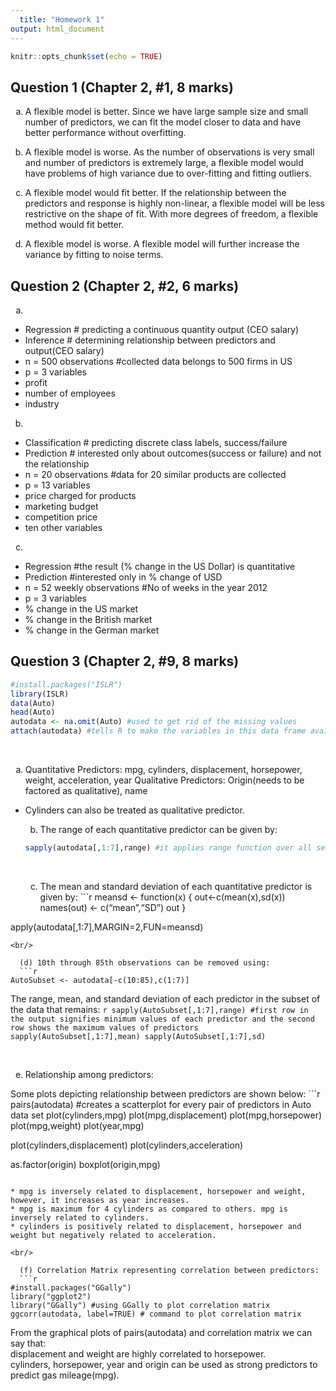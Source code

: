 ```yaml
---
  title: "Homework 1"
output: html_document
---
```

  
  ```r
knitr::opts_chunk$set(echo = TRUE)
```

## Question 1 (Chapter 2, #1, 8 marks)

(a) A flexible model is better. Since we have large sample size and small number of predictors, we can fit the model closer to data and have better performance without overfitting.

(b) A flexible model is worse. As the number of observations is very small and number of predictors is extremely large, a flexible model would have problems of high variance due to over-fitting and fitting outliers.

(c) A flexible model would fit better. If the relationship between the predictors and response is highly non-linear, a flexible model will be less restrictive on the shape of fit. With more degrees of freedom, a flexible method would fit better.

(d) A flexible model is worse. A flexible model will further increase the variance by fitting to noise terms. 


## Question 2 (Chapter 2, #2, 6 marks)

(a)
* Regression  # predicting a continuous quantity output (CEO salary)  
* Inference   # determining relationship between predictors and output(CEO salary)
* n = 500 observations #collected data belongs to 500 firms in US
* p = 3 variables
* profit
* number of employees
* industry

(b) 
* Classification # predicting discrete class labels, success/failure
* Prediction  # interested only about outcomes(success or failure) and not the relationship
* n = 20 observations  #data for 20 similar products are collected
* p = 13 variables  
* price charged for products
* marketing budget
* competition price
* ten other variables


(c) 
* Regression  #the result (% change in the US Dollar) is quantitative
* Prediction  #interested only in % change of USD
* n = 52 weekly observations  #No of weeks in the year 2012
* p = 3 variables
* % change in the US market
* % change in the British market
* % change in the German market

## Question 3 (Chapter 2, #9, 8 marks)

```r
#install.packages("ISLR")
library(ISLR)
data(Auto)
head(Auto)
autodata <- na.omit(Auto) #used to get rid of the missing values
attach(autodata) #tells R to make the variables in this data frame available by name
```
<br/>
  
  (a) Quantitative Predictors: mpg, cylinders, displacement, horsepower, weight, acceleration, year
Qualitative Predictors: Origin(needs to be factored as qualitative), name

* Cylinders can also be treated as qualitative predictor.
<br/>
  
  (b) The range of each quantitative predictor can be given by: 
  ```r
sapply(autodata[,1:7],range) #it applies range function over all seven quantitative predictors where first row signifies minimum values of each predictor and the second row shows the maximum values of predictors 
```
<br/>
  
  (c) The mean and standard deviation of each quantitative predictor is given by:
  ```r
meansd <- function(x) {
  out<-c(mean(x),sd(x))
  names(out) <- c("mean","SD")
  out
}

apply(autodata[,1:7],MARGIN=2,FUN=meansd)
```
<br/>
  
  (d) 10th through 85th observations can be removed using:
  ```r
AutoSubset <- autodata[-c(10:85),c(1:7)]
```

The range, mean, and standard deviation of each predictor in the subset of the data that remains:
  ```r
sapply(AutoSubset[,1:7],range) #first row in the output signifies minimum values of each predictor and the second row shows the maximum values of predictors 
sapply(AutoSubset[,1:7],mean)
sapply(AutoSubset[,1:7],sd)
```

<br/>
  
  (e) Relationship among predictors: 
  
  Some plots depicting relationship between predictors are shown below:
  ```r
pairs(autodata) #creates a scatterplot for every pair of predictors in Auto data set
plot(cylinders,mpg)
plot(mpg,displacement)
plot(mpg,horsepower)
plot(mpg,weight)
plot(year,mpg)

plot(cylinders,displacement)
plot(cylinders,acceleration)

as.factor(origin)
boxplot(origin,mpg)
```

* mpg is inversely related to displacement, horsepower and weight, however, it increases as year increases.
* mpg is maximum for 4 cylinders as compared to others. mpg is inversely related to cylinders.
* cylinders is positively related to displacement, horsepower and weight but negatively related to acceleration.

<br/>
  
  (f) Correlation Matrix representing correlation between predictors:
  ```r
#install.packages("GGally")
library("ggplot2")
library("GGally") #using GGally to plot correlation matrix
ggcorr(autodata, label=TRUE) # command to plot correlation matrix
```

From the graphical plots of pairs(autodata) and correlation matrix we can say that: <br/>
  displacement and weight are highly correlated to horsepower.
<br/> cylinders, horsepower, year and origin can be used as strong predictors to predict gas mileage(mpg).
